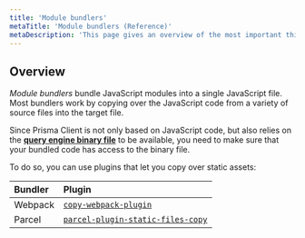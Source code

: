 ```yaml
---
title: 'Module bundlers'
metaTitle: 'Module bundlers (Reference)'
metaDescription: 'This page gives an overview of the most important things to be aware of when using a module bundler to bundle an application that uses Prisma Client.'
---
```


## Overview

_Module bundlers_ bundle JavaScript modules into a single JavaScript file. Most bundlers work by copying over the JavaScript code from a variety of source files into the target file.

Since Prisma Client is not only based on JavaScript code, but also relies on the [**query engine binary file**](/concepts/components/prisma-engines/query-engine#the-query-engine-file) to be available, you need to make sure that your bundled code has access to the binary file.

To do so, you can use plugins that let you copy over static assets:

| Bundler | Plugin                                                                                                  |
| :------ | :------------------------------------------------------------------------------------------------------ |
| Webpack | [`copy-webpack-plugin`](https://github.com/webpack-contrib/copy-webpack-plugin#copy-webpack-plugin)     |
| Parcel  | [`parcel-plugin-static-files-copy`](https://github.com/elwin013/parcel-plugin-static-files-copy#readme) |

